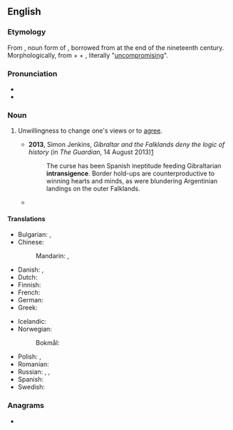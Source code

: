 ==English==

===Etymology===
From {{bor|en|fr|intransigeance}}, noun form of {{m|fr|intransigeant}}, borrowed from {{der|en|es|intransigente}} at the end of the nineteenth century. Morphologically, from {{m|fr|in-}} + {{m|fr|transiger}} + {{m|fr|-ant}}, literally "[[uncompromising]]".

===Pronunciation===
* {{IPA|en|/ɪnˈtɹæn.sɪ.d͡ʒəns/}}
* {{audio|en|LL-Q1860 (eng)-Vealhurl-intransigence.wav|Audio (UK)}}

===Noun===
{{en-noun|~}}

# Unwillingness to change one's views or to [[agree]].
#: {{ux|en|The '''intransigence''' of both sides frustrated the negotiators.}}
#* '''2013''', Simon Jenkins, ''Gibraltar and the Falklands deny the logic of history'' (in ''The Guardian'', 14 August 2013)[http://www.theguardian.com/commentisfree/2013/aug/14/gibraltar-falklands-deny-logic-history]
#*: The curse has been Spanish ineptitude feeding Gibraltarian '''intransigence'''. Border hold-ups are counterproductive to winning hearts and minds, as were blundering Argentinian landings on the outer Falklands.
#* {{quote-web|en|url=https://www.theguardian.com/commentisfree/2022/nov/07/the-guardian-view-on-rishi-sunaks-cop27-trip-placing-the-planet-on-a-road-to-hell|title=The Guardian view on Rishi Sunak’s Cop27 trip: placing the planet on a road to hell|date=2022-11-07|work=The Guardian|passage=Rishi Sunak is not interested in the climate emergency – and everyone knows it. Forced to make a flying visit to Cop27, Mr Sunak’s '''intransigence''' made him an outcast at the UN summit in Sharm el-Sheikh, Egypt.}}

====Translations====
{{trans-top|intransigence}}
* Bulgarian: {{t+|bg|непримиримост|f}}, {{t|bg|безкомпромисност|f}}
* Chinese:
*: Mandarin: {{t|cmn|不妥協|sc=Hani}}, {{t|cmn|不妥协|tr=bùtuǒxié|sc=Hani}}
* Danish: {{t|da|kompromisløshed|c}}, {{t|da|umedgørlighed|c}}
* Dutch: {{t+|nl|onverzettelijkheid|f}}
* Finnish: {{t+|fi|myöntymättömyys}}
* French: {{t+|fr|intransigeance|f}}
* German: {{t|de|Unnachgiebigkeit|f}}
* Greek: {{t+|el|αδιαλλαξία|f}}
{{trans-mid}}
* Icelandic: {{t|is|þrjóska|f}}
* Norwegian:
*: Bokmål: {{t|nb|umedgjørlighet|m|f}}
* Polish: {{t|pl|nieprzejednanie|n}}, {{t+|pl|nieustępliwość|f}}
* Romanian: {{t+|ro|intransigență|f}}
* Russian: {{t+|ru|непримири́мость|f}}, {{t+|ru|непрекло́нность|f}}, {{t+|ru|бескомпроми́ссность}}
* Spanish: {{t+|es|intransigencia|f}}
* Swedish: {{t+|sv|omedgörlighet|c}}
{{trans-bottom}}

===Anagrams===
* {{anagrams|en|a=aceegiinnnrst|antiscreening}}